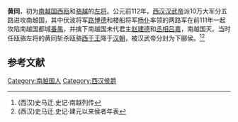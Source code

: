 '''黄同'''，初为[[南越国|南越国]][[西瓯|西瓯]]和[[骆越|骆越]]的[[左将|左将]]。公元前112年，[[西汉|西汉]][[汉武帝|汉武帝]]派10万大军分五路进攻南越国，其中伏波将军[[路博德|路博德]]和楼船将军[[杨仆|杨仆]]率领的两路军在前111年一起攻陷南越国都城[[番禺县|番禺]]，并擒下南越国未代君主[[赵建德|赵建德]]和[[丞相|丞相]][[吕嘉_(南越国)|吕嘉]]，南越国灭。当时任瓯骆左将的黄同斩杀瓯骆[[西于王|西于王]]降于[[汉朝|汉朝]]，被汉武帝分封为下郦侯。<ref>(西汉)史马迁.史记·南越列传</ref><ref>(西汉)史马迁.史记·建元以来侯者年表</ref>

==参考文献==
{{reflist}}

[[Category:南越国人|Category:南越国人]]
[[Category:西汉侯爵|Category:西汉侯爵]]